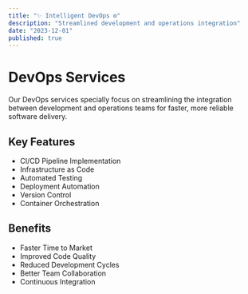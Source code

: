 ```yaml
---
title: "✨ Intelligent DevOps ⚙️"
description: "Streamlined development and operations integration"
date: "2023-12-01"
published: true
---
```


# DevOps Services

Our DevOps services specially focus on streamlining the integration between development and operations teams for faster, more reliable software delivery.

## Key Features

- CI/CD Pipeline Implementation
- Infrastructure as Code
- Automated Testing
- Deployment Automation
- Version Control
- Container Orchestration

## Benefits

- Faster Time to Market
- Improved Code Quality
- Reduced Development Cycles
- Better Team Collaboration
- Continuous Integration